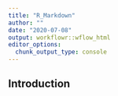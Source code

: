---
title: "R_Markdown"
author: ""
date: "2020-07-08"
output: workflowr::wflow_html
editor_options:
  chunk_output_type: console
---

## Introduction

```{r}

```

